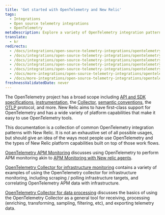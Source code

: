```yaml
---
title: 'Get started with OpenTelemetry and New Relic'
tags:
  - Integrations
  - Open source telemetry integrations
  - OpenTelemetry
metaDescription: Explore a variety of OpenTelemetry integration patterns with New Relic.
translate:
  - kr
redirects:
  - /docs/integrations/open-source-telemetry-integrations/opentelemetry/opentelemetry-quick-start
  - /docs/integrations/open-source-telemetry-integrations/opentelemetry/get-started-opentelemetry-new-relic
  - /docs/integrations/open-source-telemetry-integrations/opentelemetry/set-opentelemetry-new-relic
  - /docs/integrations/open-source-telemetry-integrations/opentelemetry/opentelemetry-quick-start-guide
  - /docs/integrations/open-source-telemetry-integrations/opentelemetry/opentelemetry-architecture-recipes/
  - /docs/more-integrations/open-source-telemetry-integrations/opentelemetry/opentelemetry-quick-start
  - /docs/more-integrations/open-source-telemetry-integrations/opentelemetry/opentelemetry-setup
freshnessValidatedDate: never
---
```


The OpenTelemetry project has a broad scope including [API and SDK specifications](https://opentelemetry.io/docs/specs/otel/), [instrumentation](https://opentelemetry.io/docs/concepts/instrumentation/), the [Collector](https://opentelemetry.io/docs/collector/), [semantic conventions](https://opentelemetry.io/docs/specs/semconv/), the [OTLP](https://opentelemetry.io/docs/specs/otlp/) protocol, and more. New Relic aims to have first-class support for OpenTelemetry and has a wide variety of platform capabilities that make it easy to use OpenTelemetry tools.

This documentation is a collection of common OpenTelemetry integration patterns with New Relic. It is not an exhaustive set of all possible usages, but should give an idea of the ways most people use OpenTelemetry and the types of New Relic platform capabilities built on top of those work flows.

[OpenTelemetry APM Monitoring](/docs/more-integrations/open-source-telemetry-integrations/opentelemetry/get-started/apm-monitoring/opentelemetry-apm-intro) discusses using OpenTelemetry to perform APM monitoring akin to [APM Monitoring with New relic agents](/docs/apm/new-relic-apm/getting-started/introduction-apm/).

[OpenTelemetry Collector for infrastructure monitoring](/docs/more-integrations/open-source-telemetry-integrations/opentelemetry/get-started/collector-infra-monitoring/opentelemetry-collector-infra-intro) contains a variety of examples of using the OpenTelemetry collector for infrastructure monitoring, including scraping / polling infrastructure targets, and correlating OpenTelemetry APM data with infrastructure.

[OpenTelemetry Collector for data processing](/docs/more-integrations/open-source-telemetry-integrations/opentelemetry/get-started/collector-processing/opentelemetry-collector-processing-intro) discusses the basics of using the OpenTelemetry Collector as a general tool for receiving, processing (enriching, transforming, sampling, filtering, etc), and exporting telemetry data.

